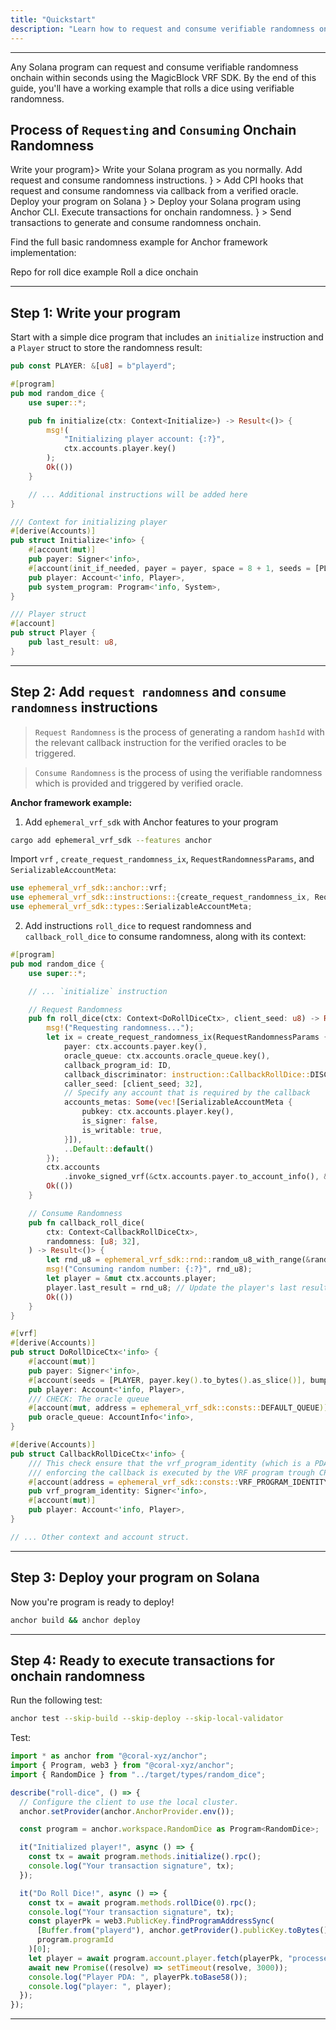 ```yaml
---
title: "Quickstart"
description: "Learn how to request and consume verifiable randomness onchain using the MagicBlock VRF SDK on Solana."
---
```



---

Any Solana program can request and consume verifiable randomness onchain within seconds using the MagicBlock VRF SDK. By the end of this guide, you'll have a working example that rolls a dice using verifiable randomness.

## Process of `Requesting` and `Consuming` Onchain Randomness

<Steps>
  <Step title={<a href="#step-1%3A-write-your-program">Write your program</a>}>
    Write your Solana program as you normally.
  </Step>
  <Step
    title={
      <a href="#step-2%3A-add-request-randomness-and-consume-randomness-instructions">
        Add request and consume randomness instructions.
      </a>
    }
  >
    Add CPI hooks that request and consume randomness via callback from a
    verified oracle.
  </Step>
  <Step
    title={
      <a href="#step-3%3A-deploy-your-program-on-solana">
        Deploy your program on Solana
      </a>
    }
  >
    Deploy your Solana program using Anchor CLI.
  </Step>
  <Step
    title={
      <a href="#step-4%3A-ready-to-execute-transactions-for-onchain-randomness">
        Execute transactions for onchain randomness.
      </a>
    }
  >
    Send transactions to generate and consume randomness onchain.
  </Step>
</Steps>

Find the full basic randomness example for Anchor framework implementation:

<CardGroup cols={2}>
  <Card
    title="Roll Dice Repo"
    icon="github"
    href="https://github.com/magicblock-labs/magicblock-engine-examples/tree/main/roll-dice"
    iconType="duotone"
  >
    Repo for roll dice example
  </Card>
  <Card
    title="Roll Dice dApp"
    icon="dice"
    href="https://roll-dice.magicblock.app/"
    iconType="duotone"
  >
    Roll a dice onchain
  </Card>
</CardGroup>

---

## Step 1: Write your program

Start with a simple dice program that includes an `initialize` instruction and a `Player` struct to store the randomness result:

```rust
pub const PLAYER: &[u8] = b"playerd";

#[program]
pub mod random_dice {
    use super::*;

    pub fn initialize(ctx: Context<Initialize>) -> Result<()> {
        msg!(
            "Initializing player account: {:?}",
            ctx.accounts.player.key()
        );
        Ok(())
    }

    // ... Additional instructions will be added here
}

/// Context for initializing player
#[derive(Accounts)]
pub struct Initialize<'info> {
    #[account(mut)]
    pub payer: Signer<'info>,
    #[account(init_if_needed, payer = payer, space = 8 + 1, seeds = [PLAYER, payer.key().to_bytes().as_slice()], bump)]
    pub player: Account<'info, Player>,
    pub system_program: Program<'info, System>,
}

/// Player struct
#[account]
pub struct Player {
    pub last_result: u8,
}
```

---

## Step 2: Add `request randomness` and `consume randomness` instructions

> `Request Randomness` is the process of generating a random `hashId` with the relevant callback instruction for the verified oracles to be triggered.

> `Consume Randomness` is the process of using the verifiable randomness which is provided and triggered by verified oracle.

**Anchor framework example:**

1. Add `ephemeral_vrf_sdk` with Anchor features to your program

```bash
cargo add ephemeral_vrf_sdk --features anchor
```

Import `vrf` , `create_request_randomness_ix`, `RequestRandomnessParams`, and `SerializableAccountMeta`:

```rust
use ephemeral_vrf_sdk::anchor::vrf;
use ephemeral_vrf_sdk::instructions::{create_request_randomness_ix, RequestRandomnessParams};
use ephemeral_vrf_sdk::types::SerializableAccountMeta;
```

2. Add instructions `roll_dice` to request randomness and `callback_roll_dice` to consume randomness, along with its context:

```rust
#[program]
pub mod random_dice {
    use super::*;

    // ... `initialize` instruction

    // Request Randomness
    pub fn roll_dice(ctx: Context<DoRollDiceCtx>, client_seed: u8) -> Result<()> {
        msg!("Requesting randomness...");
        let ix = create_request_randomness_ix(RequestRandomnessParams {
            payer: ctx.accounts.payer.key(),
            oracle_queue: ctx.accounts.oracle_queue.key(),
            callback_program_id: ID,
            callback_discriminator: instruction::CallbackRollDice::DISCRIMINATOR.to_vec(),
            caller_seed: [client_seed; 32],
            // Specify any account that is required by the callback
            accounts_metas: Some(vec![SerializableAccountMeta {
                pubkey: ctx.accounts.player.key(),
                is_signer: false,
                is_writable: true,
            }]),
            ..Default::default()
        });
        ctx.accounts
            .invoke_signed_vrf(&ctx.accounts.payer.to_account_info(), &ix)?;
        Ok(())
    }

    // Consume Randomness
    pub fn callback_roll_dice(
        ctx: Context<CallbackRollDiceCtx>,
        randomness: [u8; 32],
    ) -> Result<()> {
        let rnd_u8 = ephemeral_vrf_sdk::rnd::random_u8_with_range(&randomness, 1, 6);
        msg!("Consuming random number: {:?}", rnd_u8);
        let player = &mut ctx.accounts.player;
        player.last_result = rnd_u8; // Update the player's last result
        Ok(())
    }
}

#[vrf]
#[derive(Accounts)]
pub struct DoRollDiceCtx<'info> {
    #[account(mut)]
    pub payer: Signer<'info>,
    #[account(seeds = [PLAYER, payer.key().to_bytes().as_slice()], bump)]
    pub player: Account<'info, Player>,
    /// CHECK: The oracle queue
    #[account(mut, address = ephemeral_vrf_sdk::consts::DEFAULT_QUEUE)]
    pub oracle_queue: AccountInfo<'info>,
}

#[derive(Accounts)]
pub struct CallbackRollDiceCtx<'info> {
    /// This check ensure that the vrf_program_identity (which is a PDA) is a singer
    /// enforcing the callback is executed by the VRF program trough CPI
    #[account(address = ephemeral_vrf_sdk::consts::VRF_PROGRAM_IDENTITY)]
    pub vrf_program_identity: Signer<'info>,
    #[account(mut)]
    pub player: Account<'info, Player>,
}

// ... Other context and account struct.
```

---

## Step 3: Deploy your program on Solana

Now you're program is ready to deploy!

```bash
anchor build && anchor deploy
```

---

## Step 4: Ready to execute transactions for onchain randomness

Run the following test:

```bash
anchor test --skip-build --skip-deploy --skip-local-validator
```

Test:

```typescript
import * as anchor from "@coral-xyz/anchor";
import { Program, web3 } from "@coral-xyz/anchor";
import { RandomDice } from "../target/types/random_dice";

describe("roll-dice", () => {
  // Configure the client to use the local cluster.
  anchor.setProvider(anchor.AnchorProvider.env());

  const program = anchor.workspace.RandomDice as Program<RandomDice>;

  it("Initialized player!", async () => {
    const tx = await program.methods.initialize().rpc();
    console.log("Your transaction signature", tx);
  });

  it("Do Roll Dice!", async () => {
    const tx = await program.methods.rollDice(0).rpc();
    console.log("Your transaction signature", tx);
    const playerPk = web3.PublicKey.findProgramAddressSync(
      [Buffer.from("playerd"), anchor.getProvider().publicKey.toBytes()],
      program.programId
    )[0];
    let player = await program.account.player.fetch(playerPk, "processed");
    await new Promise((resolve) => setTimeout(resolve, 3000));
    console.log("Player PDA: ", playerPk.toBase58());
    console.log("player: ", player);
  });
});
```

---
